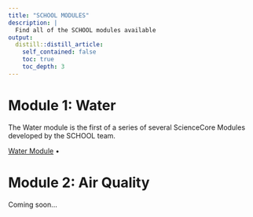 ```yaml
---
title: "SCHOOL MODULES"
description: |
  Find all of the SCHOOL modules available
output:
  distill::distill_article:
    self_contained: false
    toc: true
    toc_depth: 3
---
```


# Module 1: Water
The Water module is the first of a series of several ScienceCore Modules developed by the SCHOOL team. 

[Water Module](https://ciesin-geospatial.github.io/TOPSTSCHOOL-module-1-water/) •

# Module 2: Air Quality
Coming soon...
